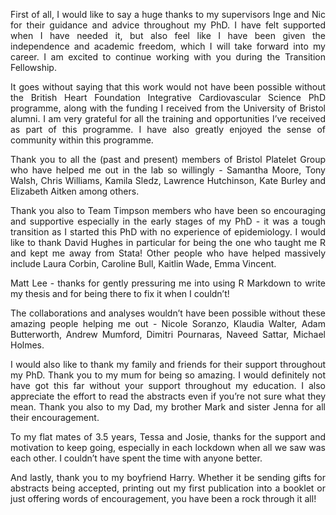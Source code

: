 <style>
body {
text-align: justify}
</style>

First of all, I would like to say a huge thanks to my supervisors Inge and Nic for their guidance and advice throughout my PhD. I have felt supported when I have needed it, but also feel like I have been given the independence and academic freedom, which I will take forward into my career. I am excited to continue working with you during the Transition Fellowship.

It goes without saying that this work would not have been possible without the British Heart Foundation Integrative Cardiovascular Science PhD programme, along with the funding I received from the University of Bristol alumni. I am very grateful for all the training and opportunities I've received as part of this programme. I have also greatly enjoyed the sense of community within this programme.

Thank you to all the (past and present) members of Bristol Platelet Group who have helped me out in the lab so willingly - Samantha Moore, Tony Walsh, Chris Williams, Kamila Sledz, Lawrence Hutchinson, Kate Burley and Elizabeth Aitken among others. 

Thank you also to Team Timpson members who have been so encouraging and supportive especially in the early stages of my PhD - it was a tough transition as I started this PhD with no experience of epidemiology. I would like to thank David Hughes in particular for being the one who taught me R and kept me away from Stata! Other people who have helped massively include Laura Corbin, Caroline Bull, Kaitlin Wade, Emma Vincent.

Matt Lee - thanks for gently pressuring me into using R Markdown to write my thesis and for being there to fix it when I couldn't! 

The collaborations and analyses wouldn't have been possible without these amazing people helping me out - Nicole Soranzo, Klaudia Walter, Adam Butterworth, Andrew Mumford, Dimitri Pournaras, Naveed Sattar, Michael Holmes.

I would also like to thank my family and friends for their support throughout my PhD. Thank you to my mum for being so amazing. I would definitely not have got this far without your support throughout my education. I also appreciate the effort to read the abstracts even if you're not sure what they mean. Thank you also to my Dad, my brother Mark and sister Jenna for all their encouragement. 

To my flat mates of 3.5 years, Tessa and Josie, thanks for the support and motivation to keep going, especially in each lockdown when all we saw was each other. I couldn't have spent the time with anyone better.

And lastly, thank you to my boyfriend Harry. Whether it be sending gifts for abstracts being accepted, printing out my first publication into a booklet or just offering words of encouragement, you have been a rock through it all! 
